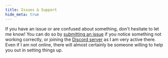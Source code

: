 ```yaml
---
title: Issues & Support
hide_meta: true
---
```


If you have an issue or are confused about something, don't hesitate to let me know! You can do so by
[submitting an issue](https://github.com/TheComputerizer/Music-Triggers/issues) if you notice something not working
correctly, or joining the [Discord server](https://discord.gg/FZHXFYp8fc) as I am very active there. Even if I am not
online, there will almost certainly be someone willing to help you out in setting things up.